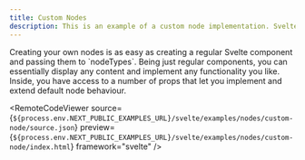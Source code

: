```yaml
---
title: Custom Nodes
description: This is an example of a custom node implementation. Svelte Flow nodes are Svelte components, and you can display any content that you want.
---
```



<ExampleLayout>
Creating your own nodes is as easy as creating a regular Svelte component and passing them to `nodeTypes`. Being just regular components, you can essentially display any content and implement any functionality you like. Inside, you have access to a number of props that let you implement and extend default node behaviour.

<RemoteCodeViewer
  source={`${process.env.NEXT_PUBLIC_EXAMPLES_URL}/svelte/examples/nodes/custom-node/source.json`}
  preview={`${process.env.NEXT_PUBLIC_EXAMPLES_URL}/svelte/examples/nodes/custom-node/index.html`}
  framework="svelte"
/>
</ExampleLayout>

<UnusedPropWarning />
